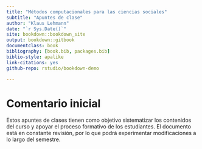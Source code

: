 ```yaml
--- 
title: "Métodos computacionales para las ciencias sociales"
subtitle: "Apuntes de clase"
author: "Klaus Lehmann"
date: "`r Sys.Date()`"
site: bookdown::bookdown_site
output: bookdown::gitbook
documentclass: book
bibliography: [book.bib, packages.bib]
biblio-style: apalike
link-citations: yes
github-repo: rstudio/bookdown-demo

---
```


# Comentario inicial {-} 

Estos apuntes de clases tienen como objetivo sistematizar los contenidos del curso y apoyar el proceso formativo de los estudiantes. El documento está en constante revisión, por lo que podrá experimentar modificaciones a lo largo del semestre. 

